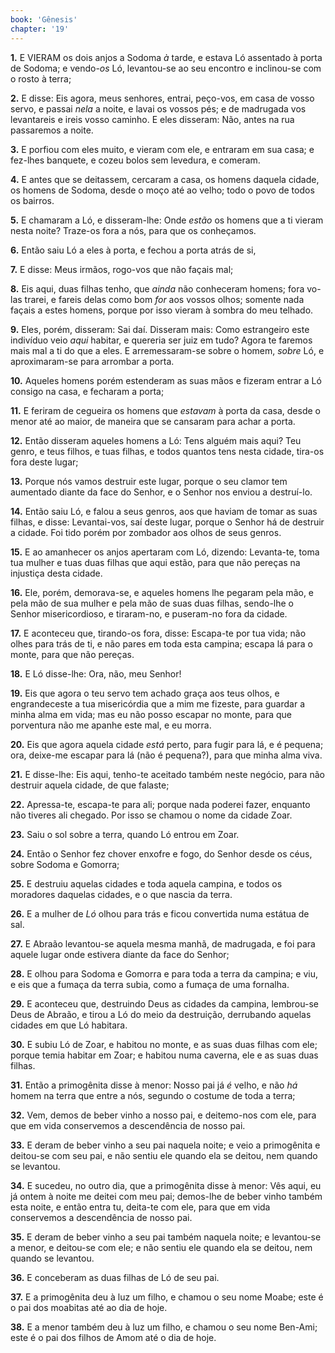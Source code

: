 ```yaml
---
book: 'Gênesis'
chapter: '19'
---
```


**1.** E VIERAM os dois anjos a Sodoma *à* tarde, e estava Ló assentado à porta de Sodoma; e vendo-*os* Ló, levantou-se ao seu encontro e inclinou-se com o rosto à terra;

**2.** E disse: Eis agora, meus senhores, entrai, peço-vos, em casa de vosso servo, e passai *nela* a noite, e lavai os vossos pés; e de madrugada vos levantareis e ireis vosso caminho. E eles disseram: Não, antes na rua passaremos a noite.

**3.** E porfiou com eles muito, e vieram com ele, e entraram em sua casa; e fez-lhes banquete, e cozeu bolos sem levedura, e comeram.

**4.** E antes que se deitassem, cercaram a casa, os homens daquela cidade, os homens de Sodoma, desde o moço até ao velho; todo o povo de todos os bairros.

**5.** E chamaram a Ló, e disseram-lhe: Onde *estão* os homens que a ti vieram nesta noite? Traze-os fora a nós, para que os conheçamos.

**6.** Então saiu Ló a eles à porta, e fechou a porta atrás de si,

**7.** E disse: Meus irmãos, rogo-vos que não façais mal;

**8.** Eis aqui, duas filhas tenho, que *ainda* não conheceram homens; fora vo-las trarei, e fareis delas como bom *for* aos vossos olhos; somente nada façais a estes homens, porque por isso vieram à sombra do meu telhado.

**9.** Eles, porém, disseram: Sai daí. Disseram mais: Como estrangeiro este indivíduo veio *aqui* habitar, e quereria ser juiz em tudo? Agora te faremos mais mal a ti do que a eles. E arremessaram-se sobre o homem, *sobre* Ló, e aproximaram-se para arrombar a porta.

**10.** Aqueles homens porém estenderam as suas mãos e fizeram entrar a Ló consigo na casa, e fecharam a porta;

**11.** E feriram de cegueira os homens que *estavam* à porta da casa, desde o menor até ao maior, de maneira que se cansaram para achar a porta.

**12.** Então disseram aqueles homens a Ló: Tens alguém mais aqui? Teu genro, e teus filhos, e tuas filhas, e todos quantos tens nesta cidade, tira-os fora deste lugar;

**13.** Porque nós vamos destruir este lugar, porque o seu clamor tem aumentado diante da face do Senhor, e o Senhor nos enviou a destruí-lo.

**14.** Então saiu Ló, e falou a seus genros, aos que haviam de tomar as suas filhas, e disse: Levantai-vos, saí deste lugar, porque o Senhor há de destruir a cidade. Foi tido porém por zombador aos olhos de seus genros.

**15.** E ao amanhecer os anjos apertaram com Ló, dizendo: Levanta-te, toma tua mulher e tuas duas filhas que aqui estão, para que não pereças na injustiça desta cidade.

**16.** Ele, porém, demorava-se, e aqueles homens lhe pegaram pela mão, e pela mão de sua mulher e pela mão de suas duas filhas, sendo-lhe o Senhor misericordioso, e tiraram-no, e puseram-no fora da cidade.

**17.** E aconteceu que, tirando-os fora, disse: Escapa-te por tua vida; não olhes para trás de ti, e não pares em toda esta campina; escapa lá para o monte, para que não pereças.

**18.** E Ló disse-lhe: Ora, não, meu Senhor!

**19.** Eis que agora o teu servo tem achado graça aos teus olhos, e engrandeceste a tua misericórdia que a mim me fizeste, para guardar a minha alma em vida; mas eu não posso escapar no monte, para que porventura não me apanhe este mal, e eu morra.

**20.** Eis que agora aquela cidade *está* perto, para fugir para lá, e é pequena; ora, deixe-me escapar para lá (não é pequena?), para que minha alma viva.

**21.** E disse-lhe: Eis aqui, tenho-te aceitado também neste negócio, para não destruir aquela cidade, de que falaste;

**22.** Apressa-te, escapa-te para ali; porque nada poderei fazer, enquanto não tiveres ali chegado. Por isso se chamou o nome da cidade Zoar.

**23.** Saiu o sol sobre a terra, quando Ló entrou em Zoar.

**24.** Então o Senhor fez chover enxofre e fogo, do Senhor desde os céus, sobre Sodoma e Gomorra;

**25.** E destruiu aquelas cidades e toda aquela campina, e todos os moradores daquelas cidades, e o que nascia da terra.

**26.** E a mulher de *Ló* olhou para trás e ficou convertida numa estátua de sal.

**27.** E Abraão levantou-se aquela mesma manhã, de madrugada, e foi para aquele lugar onde estivera diante da face do Senhor;

**28.** E olhou para Sodoma e Gomorra e para toda a terra da campina; e viu, e eis que a fumaça da terra subia, como a fumaça de uma fornalha.

**29.** E aconteceu que, destruindo Deus as cidades da campina, lembrou-se Deus de Abraão, e tirou a Ló do meio da destruição, derrubando aquelas cidades em que Ló habitara.

**30.** E subiu Ló de Zoar, e habitou no monte, e as suas duas filhas com ele; porque temia habitar em Zoar; e habitou numa caverna, ele e as suas duas filhas.

**31.** Então a primogênita disse à menor: Nosso pai já *é* velho, e não *há* homem na terra que entre a nós, segundo o costume de toda a terra;

**32.** Vem, demos de beber vinho a nosso pai, e deitemo-nos com ele, para que em vida conservemos a descendência de nosso pai.

**33.** E deram de beber vinho a seu pai naquela noite; e veio a primogênita e deitou-se com seu pai, e não sentiu ele quando ela se deitou, nem quando se levantou.

**34.** E sucedeu, no outro dia, que a primogênita disse à menor: Vês aqui, eu já ontem à noite me deitei com meu pai; demos-lhe de beber vinho também esta noite, e então entra tu, deita-te com ele, para que em vida conservemos a descendência de nosso pai.

**35.** E deram de beber vinho a seu pai também naquela noite; e levantou-se a menor, e deitou-se com ele; e não sentiu ele quando ela se deitou, nem quando se levantou.

**36.** E conceberam as duas filhas de Ló de seu pai.

**37.** E a primogênita deu à luz um filho, e chamou o seu nome Moabe; este é o pai dos moabitas até ao dia de hoje.

**38.** E a menor também deu à luz um filho, e chamou o seu nome Ben-Ami; este é o pai dos filhos de Amom até o dia de hoje.